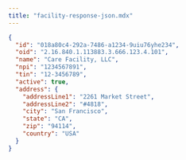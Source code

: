 ```yaml
---
title: "facility-response-json.mdx"
---
```


```json
{
  "id": "018a80c4-292a-7486-a1234-9uiu76yhe234",
  "oid": "2.16.840.1.113883.3.666.123.4.101",
  "name": "Care Facility, LLC",
  "npi": "1234567891",
  "tin": "12-3456789",
  "active": true,
  "address": {
    "addressLine1": "2261 Market Street",
    "addressLine2": "#4818",
    "city": "San Francisco",
    "state": "CA",
    "zip": "94114",
    "country": "USA"
  }
}
```
